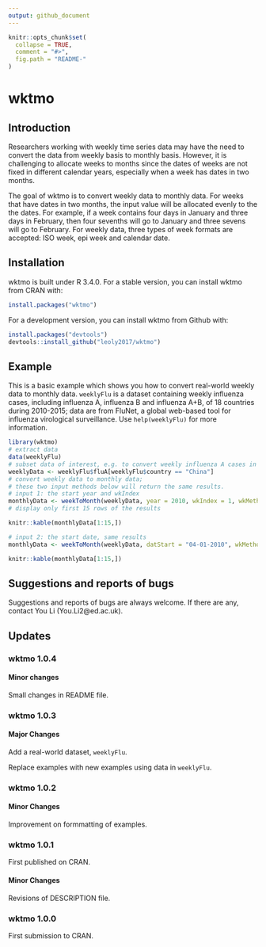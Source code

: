 ```yaml
---
output: github_document
---
```


<!-- README.md is generated from README.Rmd. Please edit that file -->

```r
knitr::opts_chunk$set(
  collapse = TRUE,
  comment = "#>",
  fig.path = "README-"
)
```

# wktmo

## Introduction

Researchers working with weekly time series data may have the need to convert the data from weekly basis to monthly basis. However, it is challenging to allocate weeks to months since the dates of weeks are not fixed in different calendar years, especially when a week has dates in two months.

The goal of wktmo is to convert weekly data to monthly data. For weeks that have dates in two months, the input value will be allocated evenly to the the dates. For example, if a week contains four days in January and three days in February, then four sevenths will go to January and three sevens will go to February. For weekly data, three types of week formats are accepted: ISO week, epi week and calendar date.

## Installation

wktmo is built under R 3.4.0. For a stable version, you can install wktmo from CRAN with:

```r
install.packages("wktmo")
```

For a development version, you can install wktmo from Github with:

```r
install.packages("devtools")
devtools::install_github("leoly2017/wktmo")
```
## Example

This is a basic example which shows you how to convert real-world weekly data to monthly data. `weeklyFlu` is a dataset containing weekly influenza cases, including influenza A, influenza B and influenza A+B, of 18 countries during 2010-2015; data are from FluNet, a global web-based tool for influenza virological surveillance. Use `help(weeklyFlu)` for more information.

```r
library(wktmo)
# extract data
data(weeklyFlu)
# subset data of interest, e.g. to convert weekly influenza A cases in China
weeklyData <- weeklyFlu$fluA[weeklyFlu$country == "China"]
# convert weekly data to monthly data;
# these two input methods below will return the same results.
# input 1: the start year and wkIndex
monthlyData <- weekToMonth(weeklyData, year = 2010, wkIndex = 1, wkMethod = "ISO")
# display only first 15 rows of the results
```
```r
knitr::kable(monthlyData[1:15,])
```
```r
# input 2: the start date, same results
monthlyData <- weekToMonth(weeklyData, datStart = "04-01-2010", wkMethod = "startDat")
```
```r
knitr::kable(monthlyData[1:15,])
```

## Suggestions and reports of bugs

Suggestions and reports of bugs are always welcome. If there are any, contact You Li (You.Li2@ed.ac.uk). 

## Updates

### wktmo 1.0.4

#### Minor changes

Small changes in README file. 

### wktmo 1.0.3

#### Major Changes

Add a real-world dataset, `weeklyFlu`.

Replace examples with new examples using data in `weeklyFlu`.

### wktmo 1.0.2

#### Minor Changes

Improvement on formmatting of examples.

### wktmo 1.0.1

First published on CRAN.

#### Minor Changes

Revisions of DESCRIPTION file.

### wktmo 1.0.0

First submission to CRAN.

